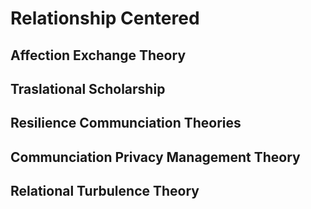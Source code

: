 # Relationship Centered


## Affection Exchange Theory

## Traslational Scholarship

## Resilience Communciation Theories

## Communciation Privacy Management Theory

## Relational Turbulence Theory

